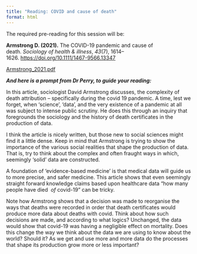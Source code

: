 ```yaml
---
title: "Reading: COVID and cause of death"
format: html
---
```


The required pre-reading for this session will be:

**Armstrong D. (2021).** The COVID-19 pandemic and cause of death. *Sociology of health & illness*, *43*(7), 1614–1626. [https://doi.org/10.1111/1467-9566.13347](https://eur02.safelinks.protection.outlook.com/?url=https%3A%2F%2Fdoi.org%2F10.1111%2F1467-9566.13347&data=05%7C02%7C%7C6e50c9b168e540dbae9408dcfdb17704%7C2e9f06b016694589878910a06934dc61%7C0%7C0%7C638664185869763626%7CUnknown%7CTWFpbGZsb3d8eyJWIjoiMC4wLjAwMDAiLCJQIjoiV2luMzIiLCJBTiI6Ik1haWwiLCJXVCI6Mn0%3D%7C0%7C%7C%7C&sdata=I1JU5MOAYpS%2FOzW7JlNptJ49gMHwvlzmyWqolC22W4I%3D&reserved=0)

<a href="files/Armstrong_2021.pdf " target="_blank"> Armstrong_2021.pdf </a>

***And here is a prompt from Dr Perry, to guide your reading:***

In this article, sociologist David Armstrong discusses, the complexity of death attribution – specifically during the covid 19 pandemic. A time, lest we forget, when ‘science’, ‘data’, and the very existence of a pandemic at all was subject to intense public scrutiny. He does this through an inquiry that foregrounds the sociology and the history of death certificates in the production of data.

I think the article is nicely written, but those new to social sciences might find it a little dense. Keep in mind that Armstrong is trying to show the importance of the various social realities that shape the production of data. That is, try to think about the complex and often fraught ways in which, seemingly ‘solid’ data are constructed.

A foundation of ‘evidence-based medicine’ is that medical data will guide us to more precise, and safer medicine. This article shows that even seemingly straight forward knowledge claims based upon healthcare data “how many people have died  *of* covid-19” can be tricky.

Note how Armstrong shows that a decision was made to reorganise the ways that deaths were recorded in order that death certificates would produce more data about deaths with covid. Think about how such decisions are made, and according to what logics? Unchanged, the data would show that covid-19 was having a negligible effect on mortality. Does this change the way we think about the data we are using to know about the world? Should it? As we get and use more and more data do the processes that shape its production grow more or less important?
